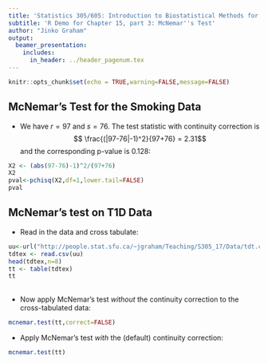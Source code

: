 ```yaml
---
title: 'Statistics 305/605: Introduction to Biostatistical Methods for Health Sciences'
subtitle: 'R Demo for Chapter 15, part 3: McNemar''s Test'
author: "Jinko Graham"
output: 
  beamer_presentation:
    includes:
      in_header: ../header_pagenum.tex
---
```


```r
knitr::opts_chunk$set(echo = TRUE,warning=FALSE,message=FALSE)
```


## McNemar's Test for the Smoking Data

* We have $r=97$ and $s=76$. The test statistic with 
continuity correction is 
$$ \frac{(|97-76|-1)^2}{97+76} = 2.31$$
and the corresponding p-value 
is 0.128:

\scriptsize

```r
X2 <- (abs(97-76)-1)^2/(97+76)
X2
pval<-pchisq(X2,df=1,lower.tail=FALSE)
pval
```

\normalsize


## McNemar's test on T1D Data

* Read in the data and cross tabulate:

\scriptsize

```r
uu<-url("http://people.stat.sfu.ca/~jgraham/Teaching/S305_17/Data/tdt.csv")
tdtex <- read.csv(uu)
head(tdtex,n=8)
tt <- table(tdtex)
tt
```

\normalsize

##

*  Now apply McNemar's test *without* the continuity correction to the cross-tabulated data:

\scriptsize

```r
mcnemar.test(tt,correct=FALSE)
```

\normalsize

* Apply McNemar's test *with* the (default) continuity correction:

\scriptsize

```r
mcnemar.test(tt)
```


